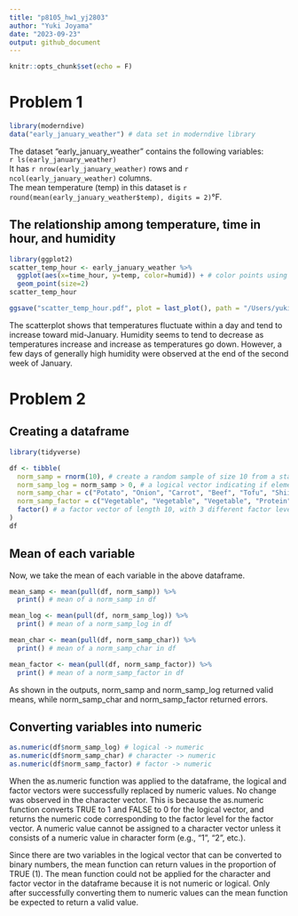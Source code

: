 ```yaml
---
title: "p8105_hw1_yj2803"
author: "Yuki Joyama"
date: "2023-09-23"
output: github_document
---
```


```r
knitr::opts_chunk$set(echo = F)
```

# Problem 1
```r
library(moderndive)
data("early_january_weather") # data set in moderndive library
```

The dataset "early_january_weather" contains the following variables:  
`r ls(early_january_weather)`  
It has `r nrow(early_january_weather)` rows and `r ncol(early_january_weather)` columns.  
The mean temperature (temp) in this dataset is `r round(mean(early_january_weather$temp), digits = 2)`°F.

## The relationship among temperature, time in hour, and humidity
```r
library(ggplot2)
scatter_temp_hour <- early_january_weather %>% 
  ggplot(aes(x=time_hour, y=temp, color=humid)) + # color points using the humid variable
  geom_point(size=2) 
scatter_temp_hour

ggsave("scatter_temp_hour.pdf", plot = last_plot(), path = "/Users/yukijoyama/Library/CloudStorage/GoogleDrive-jikeyu1995@gmail.com/My Drive/version_control/MS-biostats/Data Science 1/p8105_hw1_yj2803") # save the scatterplot in the working directory
```

The scatterplot shows that temperatures fluctuate within a day and tend to increase toward mid-January.
Humidity seems to tend to decrease as temperatures increase and increase as temperatures go down. However, a few days of generally high humidity were observed at the end of the second week of January.  

# Problem 2

## Creating a dataframe 
```r
library(tidyverse)
```

```r
df <- tibble(
  norm_samp = rnorm(10), # create a random sample of size 10 from a standard normal distribution
  norm_samp_log = norm_samp > 0, # a logical vector indicating if elements in df are greater then 0
  norm_samp_char = c("Potato", "Onion", "Carrot", "Beef", "Tofu", "Shiitake", "Soysauce", "Salt", "Scallion", "Bokchoy"), # a character vector of length 10
  norm_samp_factor = c("Vegetable", "Vegetable", "Vegetable", "Protein", "Protein", "Vegetable", "Seasoning", "Seasoning", "Vegetable", "Vegetable") %>%
  factor() # a factor vector of length 10, with 3 different factor levels
)
df
```

## Mean of each variable

Now, we take the mean of each variable in the above dataframe. 

```r
mean_samp <- mean(pull(df, norm_samp)) %>% 
  print() # mean of a norm_samp in df

mean_log <- mean(pull(df, norm_samp_log)) %>% 
  print() # mean of a norm_samp_log in df

mean_char <- mean(pull(df, norm_samp_char)) %>% 
  print() # mean of a norm_samp_char in df

mean_factor <- mean(pull(df, norm_samp_factor)) %>% 
  print() # mean of a norm_samp_factor in df
```

As shown in the outputs, norm_samp and norm_samp_log returned valid means, while norm_samp_char and norm_samp_factor returned errors.  

## Converting variables into numeric

```r
as.numeric(df$norm_samp_log) # logical -> numeric
as.numeric(df$norm_samp_char) # character -> numeric
as.numeric(df$norm_samp_factor) # factor -> numeric
```

When the as.numeric function was applied to the dataframe, the logical and factor vectors were successfully replaced by numeric values. No change was observed in the character vector.
This is because the as.numeric function converts TRUE to 1 and FALSE to 0 for the logical vector, and returns the numeric code corresponding to the factor level for the factor vector. A numeric value cannot be assigned to a character vector unless it consists of a numeric value in character form (e.g., "1", "2", etc.). 

Since there are two variables in the logical vector that can be converted to binary numbers, the mean function can return values in the proportion of TRUE (1). The mean function could not be applied for the character and factor vector in the dataframe because it is not numeric or logical. Only after successfully converting them to numeric values can the mean function be expected to return a valid value.


